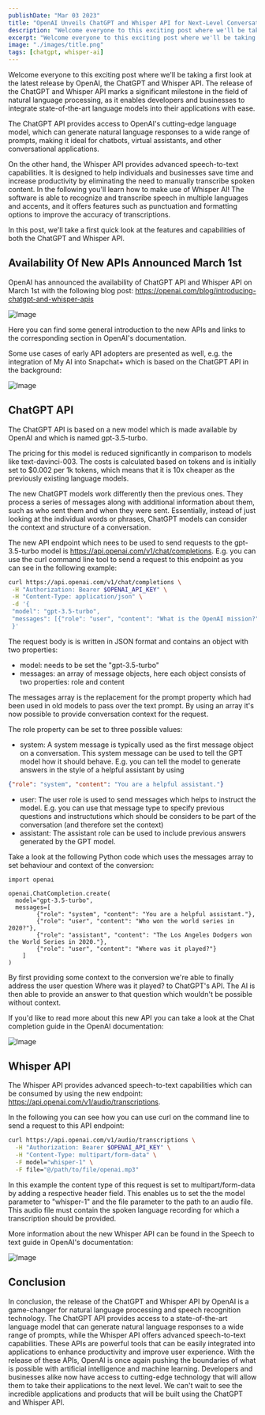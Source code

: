 ```yaml
---
publishDate: "Mar 03 2023"
title: "OpenAI Unveils ChatGPT and Whisper API for Next-Level Conversational AI Development"
description: "Welcome everyone to this exciting post where we'll be taking a first look at the latest release by OpenAI, the ChatGPT and Whisper API. The release of the ChatGPT and Whisper API marks a significant milestone in the field of natural language processing, as it enables developers and businesses to integrate state-of-the-art language models into their applications with ease."
excerpt: "Welcome everyone to this exciting post where we'll be taking a first look at the latest release by OpenAI, the ChatGPT and Whisper API. The release of the ChatGPT and Whisper API marks a significant milestone in the field of natural language processing, as it enables developers and businesses to integrate state-of-the-art language models into their applications with ease."
image: "./images/title.png"
tags: [chatgpt, whisper-ai]
---
```


<YouTube url="https://youtu.be/_du7vxxhGaQ" />

Welcome everyone to this exciting post where we'll be taking a first look at the latest release by OpenAI, the ChatGPT and Whisper API. The release of the ChatGPT and Whisper API marks a significant milestone in the field of natural language processing, as it enables developers and businesses to integrate state-of-the-art language models into their applications with ease.

The ChatGPT API provides access to OpenAI's cutting-edge language model, which can generate natural language responses to a wide range of prompts, making it ideal for chatbots, virtual assistants, and other conversational applications.

On the other hand, the Whisper API provides advanced speech-to-text capabilities. It is designed to help individuals and businesses save time and increase productivity by eliminating the need to manually transcribe spoken content. In the following you'll learn how to make use of Whisper AI! The software is able to recognize and transcribe speech in multiple languages and accents, and it offers features such as punctuation and formatting options to improve the accuracy of transcriptions.

In this post, we'll take a first quick look at the features and capabilities of both the ChatGPT and Whisper API.

## Availability Of New APIs Announced March 1st

OpenAI has announced the availability of ChatGPT API and Whisper API on March 1st with the following blog post: https://openai.com/blog/introducing-chatgpt-and-whisper-apis

![Image](images/10.png)

Here you can find some general introduction to the new APIs and links to the corresponding section in OpenAI's documentation.

Some use cases of early API adopters are presented as well, e.g. the integration of My AI into Snapchat+ which is based on the ChatGPT API in the background:

![Image](images/20.png)

## ChatGPT API

The ChatGPT API is based on a new model which is made available by OpenAI and which is named gpt-3.5-turbo.

The pricing for this model is reduced significantly in comparison to models like text-davinci-003. The costs is calculated based on tokens and is initially set to $0.002 per 1k tokens, which means that it is 10x cheaper as the previously existing language models.

The new ChatGPT models work differently then the previous ones. They process a series of messages along with additional information about them, such as who sent them and when they were sent. Essentially, instead of just looking at the individual words or phrases, ChatGPT models can consider the context and structure of a conversation.

The new API endpoint which nees to be used to send requests to the gpt-3.5-turbo model is https://api.openai.com/v1/chat/completions. E.g. you can use the curl command line tool to send a request to this endpoint as you can see in the following example:

```bash
curl https://api.openai.com/v1/chat/completions \
 -H "Authorization: Bearer $OPENAI_API_KEY" \
 -H "Content-Type: application/json" \
 -d '{
 "model": "gpt-3.5-turbo",
 "messages": [{"role": "user", "content": "What is the OpenAI mission?"}] 
 }'
```

The request body is is written in JSON format and contains an object with two properties:

* model: needs to be set the "gpt-3.5-turbo"
* messages: an array of message objects, here each object consists of two properties: role and content

The messages array is the replacement for the prompt property which had been used in old models to pass over the text prompt. By using an array it's now possible to provide conversation context for the request.

The role property can be set to three possible values:

* system: A system message is typically used as the first message object on a conversation. This system message can be used to tell the GPT model how it should behave. E.g. you can tell the model to generate answers in the style of a helpful assistant by using

```json
{"role": "system", "content": "You are a helpful assistant."}
```

* user: The user role is used to send messages which helps to instruct the model. E.g. you can use that message type to specify previous questions and instructutions which should be considers to be part of the conversation (and therefore set the context)
* assistant: The assistant role can be used to include previous answers generated by the GPT model.

Take a look at the following Python code which uses the messages array to set behaviour and context of the conversion:

```
import openai

openai.ChatCompletion.create(
  model="gpt-3.5-turbo",
  messages=[
        {"role": "system", "content": "You are a helpful assistant."},
        {"role": "user", "content": "Who won the world series in 2020?"},
        {"role": "assistant", "content": "The Los Angeles Dodgers won the World Series in 2020."},
        {"role": "user", "content": "Where was it played?"}
    ]
)
```

By first providing some context to the conversion we're able to finally address the user question Where was it played? to ChatGPT's API. The AI is then able to provide an answer to that question which wouldn't be possible without context.

If you'd like to read more about this new API you can take a look at the Chat completion guide in the OpenAI documentation:

![Image](images/30.png)

## Whisper API

The Whisper API provides advanced speech-to-text capabilities which can be consumed by using the new endpoint: https://api.openai.com/v1/audio/transcriptions.

In the following you can see how you can use curl on the command line to send a request to this API endpoint:

```bash
curl https://api.openai.com/v1/audio/transcriptions \
  -H "Authorization: Bearer $OPENAI_API_KEY" \
  -H "Content-Type: multipart/form-data" \
  -F model="whisper-1" \
  -F file="@/path/to/file/openai.mp3"
```

In this example the content type of this request is set to multipart/form-data by adding a respective header field. This enables us to set the the model parameter to "whisper-1" and the file parameter to the path to an audio file. This audio file must contain the spoken language recording for which a transcription should be provided.

More information about the new Whisper API can be found in the Speech to text guide in OpenAI's documentation:

![Image](images/40.png)

## Conclusion

In conclusion, the release of the ChatGPT and Whisper API by OpenAI is a game-changer for natural language processing and speech recognition technology. The ChatGPT API provides access to a state-of-the-art language model that can generate natural language responses to a wide range of prompts, while the Whisper API offers advanced speech-to-text capabilities. These APIs are powerful tools that can be easily integrated into applications to enhance productivity and improve user experience. With the release of these APIs, OpenAI is once again pushing the boundaries of what is possible with artificial intelligence and machine learning. Developers and businesses alike now have access to cutting-edge technology that will allow them to take their applications to the next level. We can't wait to see the incredible applications and products that will be built using the ChatGPT and Whisper API.